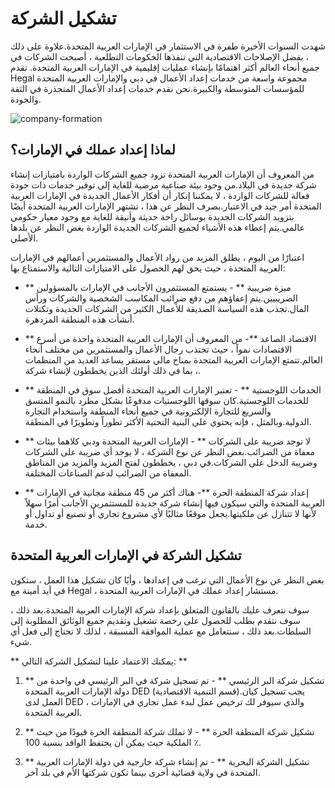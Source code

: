 # تشكيل الشركة
شهدت السنوات الأخيرة طفرة في الاستثمار في الإمارات العربية المتحدة.علاوة على ذلك ، بفضل الإصلاحات الاقتصادية التي تنفذها الحكومات التطلعية ، أصبحت الشركات في جميع أنحاء العالم أكثر اهتمامًا بإنشاء عمليات إقليمية في الإمارات العربية المتحدة.
تقدم Hegal مجموعة واسعة من خدمات إعداد الأعمال في دبي والإمارات العربية المتحدة للمؤسسات المتوسطة والكبيرة.نحن نقدم خدمات إعداد الأعمال المتجذرة في الثقة والجودة.

![company-formation](/blog/company-formation/1.png)

## لماذا إعداد عملك في الإمارات؟
من المعروف أن الإمارات العربية المتحدة تزود جميع الشركات الواردة بامتيازات إنشاء شركة جديدة في البلاد.من وجود بيئة صناعية مرضية للغاية إلى توفير خدمات ذات جودة فعالة للشركات الواردة ، لا يمكننا إنكار أن أفكار الأعمال الجديدة في الإمارات العربية المتحدة أمر جيد في الاعتبار.بصرف النظر عن هذا ، تشتهر الإمارات العربية المتحدة أيضًا بتزويد الشركات الجديدة بوسائل راحة حديثة وأنيقة للغاية مع وجود معيار حكومي عالمي.يتم إعطاء هذه الأشياء لجميع الشركات الجديدة الواردة بغض النظر عن بلدها الأصلي.

اعتبارًا من اليوم ، يطلق المزيد من رواد الأعمال والمستثمرين أعمالهم في الإمارات العربية المتحدة ، حيث يحق لهم الحصول على الامتيازات التالية والاستمتاع بها:

- ** ميزة ضريبية ** - يستمتع المستثمرون الأجانب في الإمارات بالمسؤولين الضريبيين.يتم إعفاؤهم من دفع ضرائب المكاسب الشخصية والشركات ورأس المال.تجذب هذه السياسة الصديقة للأعمال الكثير من الشركات الجديدة وتكتلات أنشأت هذه المنطقة المزدهرة.

- ** الاقتصاد الصاعد **- من المعروف أن الإمارات العربية المتحدة واحدة من أسرع الاقتصادات نمواً ، حيث تجتذب رجال الأعمال والمستثمرين من مختلف أنحاء العالم.تتمتع الإمارات العربية المتحدة بمناخ مالي مستقر يساعد العديد من المنظمات ، بما في ذلك أولئك الذين يخططون لإنشاء شركة.

- ** الخدمات اللوجستية ** - تعتبر الإمارات العربية المتحدة أفضل سوق في المنطقة للخدمات اللوجستية.كان سوقها اللوجستيات مدفوعًا بشكل مطرد بالنمو المتسق والسريع للتجارة الإلكترونية في جميع أنحاء المنطقة واستخدام التجارة الدولية.وبالمثل ، فإنه يحتوي على البنية التحتية الأكثر تطوراً وتطويرًا في المنطقة.

- ** لا توجد ضريبة على الشركات ** - الإمارات العربية المتحدة ودبي كلاهما بيئات معفاة من الضرائب.بغض النظر عن نوع الشركة ، لا يوجد أي ضريبة على الشركات وضريبة الدخل على الشركات.في دبي ، يخططون لفتح المزيد والمزيد من المناطق المعفاة من الضرائب لدعم الصناعات المختلفة.

- ** إعداد شركة المنطقة الحرة **- هناك أكثر من 45 منطقة مجانية في الإمارات العربية المتحدة والتي سيكون فيها إنشاء شركة جديدة للمستثمرين الأجانب أمرًا سهلاً لأنها لا تتنازل عن ملكيتها.يجعل موقعًا مثاليًا لأي مشروع تجاري أو تصنيع أو تداول أو خدمة.

## تشكيل الشركة في الإمارات العربية المتحدة
بغض النظر عن نوع الأعمال التي ترغب في إعدادها ، وأيًا كان تشكيل هذا العمل ، ستكون في أيد أمينة مع Hegal ، مستشار إعداد عملك في الإمارات العربية المتحدة.

سوف نتعرف عليك بالقانون المتعلق بإعداد شركة الإمارات العربية المتحدة.بعد ذلك ، سوف نتقدم بطلب للحصول على رخصة تشغيل وتقديم جميع الوثائق المطلوبة إلى السلطات.بعد ذلك ، سنتعامل مع عملية الموافقة المسبقة ، لذلك لا تحتاج إلى فعل أي شيء.

** يمكنك الاعتماد علينا لتشكيل الشركة التالي: **
1. ** تشكيل شركة البر الرئيسي ** - تم تسجيل شركة في البر الرئيسي في واحدة من دولة الإمارات العربية المتحدة DED (قسم التنمية الاقتصادية).يجب تسجيل كيان العمل لدى DED ، والذي سيوفر لك ترخيص عمل لبدء عمل تجاري في الإمارات العربية المتحدة.

2. ** تشكيل شركة المنطقة الحرة ** - لا تملك شركة المنطقة الحرة قيودًا من حيث الملكية حيث يمكن أن يحتفظ الوافد بنسبة 100 ٪.

3. ** تشكيل الشركة البحرية ** - تم إنشاء شركة خارجية في دولة الإمارات العربية المتحدة في ولاية قضائية أخرى بينما تكون شركتها الأم في بلد آخر.
